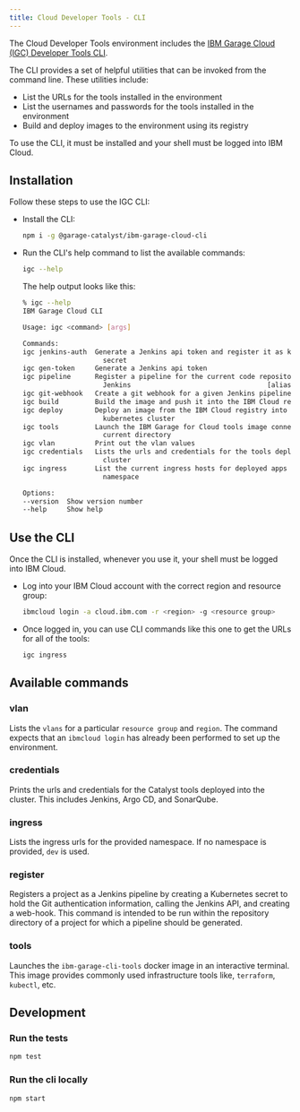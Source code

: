 ```yaml
---
title: Cloud Developer Tools - CLI
---
```


<PageDescription>

The Cloud Developer Tools environment includes the 
[IBM Garage Cloud (IGC) Developer Tools CLI](https://github.com/ibm-garage-cloud/ibm-garage-cloud-cli).

</PageDescription>

The CLI provides a set of helpful utilities that can be invoked from the command line. 
These utilities include:
- List the URLs for the tools installed in the environment
- List the usernames and passwords for the tools installed in the environment
- Build and deploy images to the environment using its registry

To use the CLI, it must be installed and your shell must be logged into IBM Cloud.

## Installation

Follow these steps to use the IGC CLI:
- Install the CLI:
    ```bash
    npm i -g @garage-catalyst/ibm-garage-cloud-cli
    ````
- Run the CLI's help command to list the available commands:
    ```bash
    igc --help
    ```

    The help output looks like this:

    ```bash
    % igc --help
    IBM Garage Cloud CLI

    Usage: igc <command> [args]

    Commands:
    igc jenkins-auth  Generate a Jenkins api token and register it as kubernetes
                        secret
    igc gen-token     Generate a Jenkins api token
    igc pipeline      Register a pipeline for the current code repository in
                        Jenkins                                  [aliases: register]
    igc git-webhook   Create a git webhook for a given Jenkins pipeline
    igc build         Build the image and push it into the IBM Cloud registry
    igc deploy        Deploy an image from the IBM Cloud registry into a
                        kubernetes cluster
    igc tools         Launch the IBM Garage for Cloud tools image connected to the
                        current directory
    igc vlan          Print out the vlan values
    igc credentials   Lists the urls and credentials for the tools deployed to the
                        cluster
    igc ingress       List the current ingress hosts for deployed apps in a
                        namespace

    Options:
    --version  Show version number                                       [boolean]
    --help     Show help                                                 [boolean]
    ```

## Use the CLI

Once the CLI is installed, whenever you use it, your shell must be logged into IBM Cloud.

- Log into your IBM Cloud account with the correct region and resource group:
    ```bash
    ibmcloud login -a cloud.ibm.com -r <region> -g <resource group>
    ```

- Once logged in, you can use CLI commands like this one to get the URLs for all of the tools:
    ```bash
    igc ingress
    ```

## Available commands

### vlan

Lists the `vlans` for a particular `resource group` and `region`. The command
expects that an `ibmcloud login` has already been performed to set up the
environment.

### credentials

Prints the urls and credentials for the Catalyst tools deployed into the cluster.
This includes Jenkins, Argo CD, and SonarQube.

### ingress

Lists the ingress urls for the provided namespace. If no namespace
is provided, `dev` is used.

### register

Registers a project as a Jenkins pipeline by creating a Kubernetes secret to hold 
the Git authentication information, calling the Jenkins API, and creating a web-hook.
This command is intended to be run within the repository directory of a project for 
which a pipeline should be generated.
 
### tools

Launches the `ibm-garage-cli-tools` docker image in an interactive
terminal. This image provides commonly used infrastructure tools like,
`terraform`, `kubectl`, etc.
 
## Development

### Run the tests

```bash
npm test
```

### Run the cli locally

```bash
npm start
```


